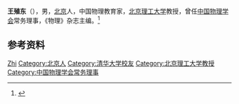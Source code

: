 '''王殖东'''（{{bd|1929年|}}），男，[[北京|北京]]人，中国物理教育家，[[北京理工大学|北京理工大学]]教授，曾任[[中国物理学会|中国物理学会]]常务理事，《物理》杂志主编。<ref>{{Cite book|title=中国科学技术专家传略 • 理学编 物理学卷 三|author=中国科学技术协会编; 杨国桢主编|publisher=中国科学技术出版社|year=2006|isbn=|location=北京|pages=}}</ref>

== 参考资料 ==
{{reflist}}

{{中国人物小作品}}
{{Navboxes 
| title  = 王殖东在[[中国物理学会|中国物理学会]]的职务
| list1  =
{{中国物理学会第三届理事会}}
{{中国物理学会第四届理事会}}
{{中国物理学会第五届理事会}}
{{中国物理学会第六届理事会}}
}}

{{Authority control}}
{{DEFAULTSORT:Wang王}}
[[Category:王姓|Zhi]]
[[Category:北京人|Category:北京人]]
[[Category:清华大学校友|Category:清华大学校友]]
[[Category:北京理工大学教授|Category:北京理工大学教授]]
[[Category:中国物理学会常务理事|Category:中国物理学会常务理事]]